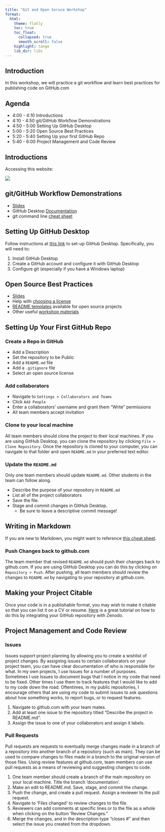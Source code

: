 ```yaml
---
title: "Git and Open Soruce Workshop"
format: 
  html:
    theme: flatly
    toc: true
    toc_float:
      collapsed: true
      smooth_scroll: false
    highlight: tango
    lib_dir: libs
---
```



## Introduction

In this workshop, we will practice a git workflow and learn best practices for publishing code on GitHub.com

## Agenda

- 4:00 - 4:10 Introductions
- 4:10 - 4:50 git/GitHub Workflow Demonstrations
- 4:50 - 5:00 Setting Up GitHub Desktop
- 5:00 - 5:20 Open Source Best Practices
- 5:20 - 5:40 Setting Up your first GitHub Repo
- 5:40 - 6:00 Project Management and Code Review

## Introductions

Accessing this website:

![](slides/img/qr.png) 




## git/GitHub Workflow Demonstrations

- [Slides](slides/git-demonstration.html)
- GitHub Desktop [Documentation](https://docs.github.com/en/desktop)
- git command line [cheat sheet](https://education.github.com/git-cheat-sheet-education.pdf)

## Setting Up GitHub Desktop

Follow instructions at [this link](https://docs.github.com/en/desktop/installing-and-authenticating-to-github-desktop/setting-up-github-desktop) to set-up GitHub Desktop. Specifically, you will need to:

1. Install GitHub Desktop
2. Create a GitHub account and configure it with GitHub Desktop
3. Configure git (especially if you have a Windows laptop)

## Open Source Best Practices

- [Slides](slides/open-source.html)
- Help with [choosing a license](https://choosealicense.com/)
- [README templates](https://www.readme-templates.com/) available for open source projects 
- Other useful [workshop materials](https://open-source-for-researchers.github.io/open-source-workshop/01-what-is-open-source)

## Setting Up Your First GitHub Repo

### Create a Repo in GitHub

  - Add a Description
  - Set the repository to be Public
  - Add a `README.md` file
  - Add a `.gitignore` file
  - Select an open source license

### Add collaborators

  - Navigate to `Settings > Collaborators and Teams`
  - Click `Add People`
  - Enter a collaborators' username and grant them "Write" permissions
  - All team members accept invitation
  
### Clone to your local machine

All team members should clone the project to their local machines. If you are using GitHub Desktop, you can clone the repository by clicking `File > Clone Repository`. Once the repository is cloned to your computer, you can navigate to that folder and open `README.md` in your preferred text editor. 

### Update the `README.md`

Only one team members should update `README.md`. Other students in the team can follow along. 

  - Describe the purpose of your repository in `README.md`
  - List all of the project collaborators
  - Save the file. 
  - Stage and commit changes in GitHub Desktop. 
    - Be sure to leave a descriptive commit message!
  
::: callout-tip
## Writing in Markdown

If you are new to Markdown, you might want to reference [this cheat sheet](https://www.markdownguide.org/cheat-sheet/).

:::


### Push Changes back to github.com

The team member that revised `README.md` should push their changes back to github.com. If you are using GitHub Desktop you can do this by clicking on `Repository > Push`. After pushing, all team members should review the changes to `README.md` by navigating to your repository at github.com.


::: callout-tip
## Making your Project Citable

Once your code is in a publishable format, you may wish to make it citable so that you can list it on a CV or resume. [Here](https://coderefinery.github.io/github-without-command-line/doi/) is a great tutorial on how to do this by integrating your GitHub repository with Zenodo.

:::

## Project Management and Code Review

### Issues

Issues support project planning by allowing you to create a wishlist of project changes. By assigning issues to certain collaborators on your project team, you can have clear documentation of who is responsible for what. In my own projects, I use Issues for a number of purposes. Sometimes I use Issues to document bugs that I notice in my code that need to be fixed. Other times I use them to track features that I would like to add to my code down the road. Oftentimes, in my public repositories, I encourage others that are using my code to submit issues to ask questions about how something works, to report bugs, or to request features.

1. Navigate to github.com with your team mates.
2. Add at least one issue to the repository titled "Describe the project in README.md". 
3. Assign the issue to one of your collaborators and assign it labels. 

### Pull Requests

Pull requests are requests to eventually merge changes made in a branch of a repository into another branch of a repository (such as main). They can be used to compare changes to files made in a branch to the original version of those files. Using review features at github.com, team members can use pull requests as a means of reviewing and suggesting changes to code. 

1. One team member should create a branch of the main repository on your local machine. Title the branch 'documentation'.
2. Make an edit to README.md. Save, stage, and commit the change. 
3. Push the change, and create a pull request. Assign a reviewer to the pull request. 
4. Navigate to 'Files changed' to review changes to the file. 
5. Reviewers can add comments at specific lines or to the file as a whole when clicking on the button 'Review Changes."
6. Merge the changes, and in the description type "closes #" and then select the issue you created from the dropdown.
